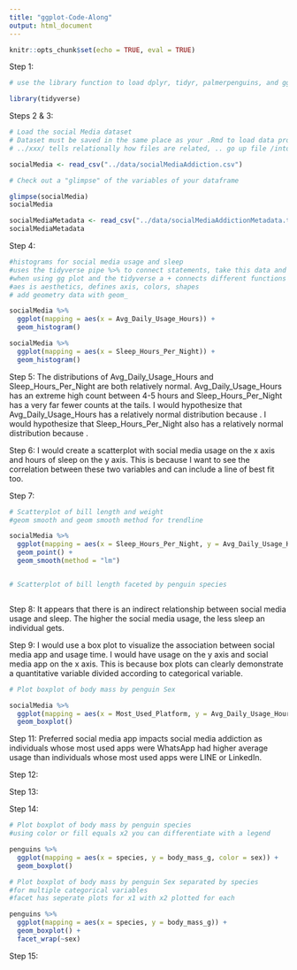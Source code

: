 ```yaml
---
title: "ggplot-Code-Along"
output: html_document
---
```


```r
knitr::opts_chunk$set(echo = TRUE, eval = TRUE)
```

Step 1:

```r

# use the library function to load dplyr, tidyr, palmerpenguins, and ggplot2

library(tidyverse)


```

Steps 2 & 3:

```r
# Load the social Media dataset
# Dataset must be saved in the same place as your .Rmd to load data properly
# ../xxx/ tells relationally how files are related, .. go up file /into xxx/

socialMedia <- read_csv("../data/socialMediaAddiction.csv")

# Check out a "glimpse" of the variables of your dataframe

glimpse(socialMedia)
socialMedia

socialMediaMetadata <- read_csv("../data/socialMediaAddictionMetadata.txt")
socialMediaMetadata

```


Step 4:

```r
#histograms for social media usage and sleep
#uses the tidyverse pipe %>% to connect statements, take this data and then do x
#when using gg plot and the tidyverse a + connects different functions
#aes is aesthetics, defines axis, colors, shapes
# add geometry data with geom_

socialMedia %>% 
  ggplot(mapping = aes(x = Avg_Daily_Usage_Hours)) +
  geom_histogram()

socialMedia %>% 
  ggplot(mapping = aes(x = Sleep_Hours_Per_Night)) +
  geom_histogram()
```
Step 5: The distributions of Avg_Daily_Usage_Hours and Sleep_Hours_Per_Night are both relatively normal. Avg_Daily_Usage_Hours has an extreme high count between 4-5 hours and Sleep_Hours_Per_Night has a very far fewer counts at the tails. I would hypothesize that Avg_Daily_Usage_Hours has a relatively normal distribution because . I would hypothesize that Sleep_Hours_Per_Night also has a relatively normal distribution because .

Step 6: I would create a scatterplot with social media usage on the x axis and hours of sleep on the y axis. This is because I want to see the correlation between these two variables and can include a line of best fit too.

Step 7:
```r

# Scatterplot of bill length and weight
#geom smooth and geom smooth method for trendline

socialMedia %>%
  ggplot(mapping = aes(x = Sleep_Hours_Per_Night, y = Avg_Daily_Usage_Hours)) +
  geom_point() +
  geom_smooth(method = "lm")


# Scatterplot of bill length faceted by penguin species



```
Step 8: It appears that there is an indirect relationship between social media usage and sleep. The higher the social media usage, the less sleep an individual gets.

Step 9: I would use a box plot to visualize the association between social media app and usage time. I would have usage on the y axis and social media app on the x axis. This is because box plots can clearly demonstrate a quantitative variable divided according to categorical variable.
```r

# Plot boxplot of body mass by penguin Sex

socialMedia %>%
  ggplot(mapping = aes(x = Most_Used_Platform, y = Avg_Daily_Usage_Hours)) +
  geom_boxplot()

```
Step 11: Preferred social media app impacts social media addiction as individuals whose most used apps were WhatsApp had higher average usage than individuals whose most used apps were LINE or LinkedIn.

Step 12:

Step 13:

Step 14:
```r
# Plot boxplot of body mass by penguin species
#using color or fill equals x2 you can differentiate with a legend

penguins %>%
  ggplot(mapping = aes(x = species, y = body_mass_g, color = sex)) +
  geom_boxplot()  

# Plot boxplot of body mass by penguin Sex separated by species
#for multiple categorical variables
#facet has seperate plots for x1 with x2 plotted for each

penguins %>%
  ggplot(mapping = aes(x = species, y = body_mass_g)) +
  geom_boxplot() +
  facet_wrap(~sex)
```
Step 15: 